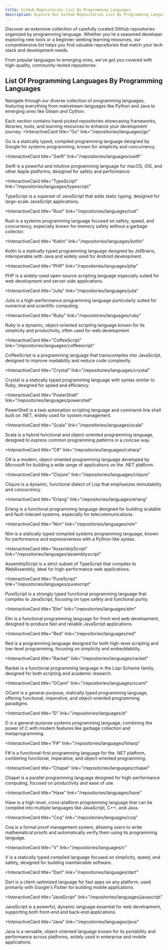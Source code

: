 ```yaml
---
title: GitHub Repositories List By Programming Languages
description: Explore Our GitHub Repositories List By Programming Language For Your Need Or Development Stack You Will Find Your Desired Repos Here.
---
```

Discover an extensive collection of carefully curated GitHub repositories organized by programming language. Whether you're a seasoned developer exploring new tools or a beginner seeking learning resources, our comprehensive list helps you find valuable repositories that match your tech stack and development needs.

From popular languages to emerging ones, we've got you covered with high-quality, community-tested repositories.

## List Of Programming Languages By Programming Languages

Navigate through our diverse collection of programming languages, featuring everything from mainstream languages like Python and Java to emerging ones like Gleam and Cython.

Each section contains hand-picked repositories showcasing frameworks, libraries, tools, and learning resources to enhance your development journey.
<InteractiveCard
  title="Go"
  link="/repositories/languages/go"
>
  Go is a statically typed, compiled programming language designed by Google for systems programming, known for simplicity and concurrency.
</InteractiveCard>

<InteractiveCard
  title="Swift"
  link="/repositories/languages/swift"
>
  Swift is a powerful and intuitive programming language for macOS, iOS, and other Apple platforms, designed for safety and performance.
</InteractiveCard>

<InteractiveCard
  title="TypeScript"
  link="/repositories/languages/typescript"
>
  TypeScript is a superset of JavaScript that adds static typing, designed for large-scale JavaScript applications.
</InteractiveCard>

<InteractiveCard
  title="Rust"
  link="/repositories/languages/rust"
>
  Rust is a systems programming language focused on safety, speed, and concurrency, especially known for memory safety without a garbage collector.
</InteractiveCard>

<InteractiveCard
  title="Kotlin"
  link="/repositories/languages/kotlin"
>
  Kotlin is a statically typed programming language designed by JetBrains, interoperable with Java and widely used for Android development.
</InteractiveCard>

<InteractiveCard
  title="PHP"
  link="/repositories/languages/php"
>
  PHP is a widely-used open-source scripting language especially suited for web development and server-side applications.
</InteractiveCard>

<InteractiveCard
  title="Julia"
  link="/repositories/languages/julia"
>
  Julia is a high-performance programming language particularly suited for numerical and scientific computing.
</InteractiveCard>

<InteractiveCard
  title="Ruby"
  link="/repositories/languages/ruby"
>
  Ruby is a dynamic, object-oriented scripting language known for its simplicity and productivity, often used for web development.
</InteractiveCard>

<InteractiveCard
  title="CoffeeScript"
  link="/repositories/languages/coffeescript"
>
  CoffeeScript is a programming language that transcompiles into JavaScript, designed to improve readability and reduce code complexity.
</InteractiveCard>

<InteractiveCard
  title="Crystal"
  link="/repositories/languages/crystal"
>
  Crystal is a statically typed programming language with syntax similar to Ruby, designed for speed and efficiency.
</InteractiveCard>

<InteractiveCard
  title="PowerShell"
  link="/repositories/languages/powershell"
>
  PowerShell is a task automation scripting language and command-line shell built on .NET, widely used for system management.
</InteractiveCard>

<InteractiveCard
  title="Scala"
  link="/repositories/languages/scala"
>
  Scala is a hybrid functional and object-oriented programming language, designed to express common programming patterns in a concise way.
</InteractiveCard>

<InteractiveCard
  title="C#"
  link="/repositories/languages/csharp"
>
  C# is a modern, object-oriented programming language developed by Microsoft for building a wide range of applications on the .NET platform.
</InteractiveCard>

<InteractiveCard
  title="Clojure"
  link="/repositories/languages/clojure"
>
  Clojure is a dynamic, functional dialect of Lisp that emphasizes immutability and concurrency.
</InteractiveCard>

<InteractiveCard
  title="Erlang"
  link="/repositories/languages/erlang"
>
  Erlang is a functional programming language designed for building scalable and fault-tolerant systems, especially for telecommunications.
</InteractiveCard>

<InteractiveCard
  title="Nim"
  link="/repositories/languages/nim"
>
  Nim is a statically typed compiled systems programming language, known for performance and expressiveness with a Python-like syntax.
</InteractiveCard>

<InteractiveCard
  title="AssemblyScript"
  link="/repositories/languages/assemblyscript"
>
  AssemblyScript is a strict subset of TypeScript that compiles to WebAssembly, ideal for high-performance web applications.
</InteractiveCard>

<InteractiveCard
  title="PureScript"
  link="/repositories/languages/purescript"
>
  PureScript is a strongly typed functional programming language that compiles to JavaScript, focusing on type safety and functional purity.
</InteractiveCard>

<InteractiveCard
  title="Elm"
  link="/repositories/languages/elm"
>
  Elm is a functional programming language for front-end web development, designed to produce fast and reliable JavaScript applications.
</InteractiveCard>

<InteractiveCard
  title="Red"
  link="/repositories/languages/red"
>
  Red is a programming language designed for both high-level scripting and low-level programming, focusing on simplicity and embeddability.
</InteractiveCard>

<InteractiveCard
  title="Racket"
  link="/repositories/languages/racket"
>
  Racket is a functional programming language in the Lisp-Scheme family, designed for both scripting and academic research.
</InteractiveCard>

<InteractiveCard
  title="OCaml"
  link="/repositories/languages/ocaml"
>
  OCaml is a general-purpose, statically typed programming language, offering functional, imperative, and object-oriented programming paradigms.
</InteractiveCard>

<InteractiveCard
  title="D"
  link="/repositories/languages/d"
>
  D is a general-purpose systems programming language, combining the power of C with modern features like garbage collection and metaprogramming.
</InteractiveCard>

<InteractiveCard
  title="F#"
  link="/repositories/languages/fsharp"
>
  F# is a functional-first programming language for the .NET platform, combining functional, imperative, and object-oriented programming.
</InteractiveCard>

<InteractiveCard
  title="Chapel"
  link="/repositories/languages/chapel"
>
  Chapel is a parallel programming language designed for high-performance computing, focused on productivity and ease of use.
</InteractiveCard>

<InteractiveCard
  title="Haxe"
  link="/repositories/languages/haxe"
>
  Haxe is a high-level, cross-platform programming language that can be compiled into multiple languages like JavaScript, C++, and Java.
</InteractiveCard>

<InteractiveCard
  title="Coq"
  link="/repositories/languages/coq"
>
  Coq is a formal proof management system, allowing users to write mathematical proofs and automatically verify them using its programming language.
</InteractiveCard>

<InteractiveCard
  title="V"
  link="/repositories/languages/v"
>
  V is a statically typed compiled language focused on simplicity, speed, and safety, designed for building maintainable software.
</InteractiveCard>

<InteractiveCard
  title="Dart"
  link="/repositories/languages/dart"
>
  Dart is a client-optimized language for fast apps on any platform, used primarily with Google's Flutter for building mobile applications.
</InteractiveCard>

<InteractiveCard
  title="JavaScript"
  link="/repositories/languages/javascript"
>
  JavaScript is a powerful, dynamic language essential for web development, supporting both front-end and back-end applications.
</InteractiveCard>

<InteractiveCard
  title="Java"
  link="/repositories/languages/java"
>
  Java is a versatile, object-oriented language known for its portability and performance across platforms, widely used in enterprise and mobile applications.
</InteractiveCard>

